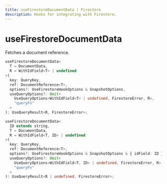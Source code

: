 ```yaml
---
title: useFirestoreDocumentData | Firestore
description: Hooks for integrating with Firestore.
---
```


# useFirestoreDocumentData

Fetches a document reference.

```ts
useFirestoreDocumentData<
  T = DocumentData,
  R = WithIdField<T> | undefined
>(
  key: QueryKey,
  ref: DocumentReference<T>,
  options?: UseFirestoreHookOptions & SnapshotOptions,
  useQueryOptions?: Omit<
    UseQueryOptions<WithIdField<T> | undefined, FirestoreError, R>,
    "queryFn"
  >
): UseQueryResult<R, FirestoreError>;
```

```ts
useFirestoreDocumentData<
  ID extends string,
  T = DocumentData,
  R = WithIdField<T, ID> | undefined
>(
  key: QueryKey,
  ref: DocumentReference<T>,
  options?: UseFirestoreHookOptions & SnapshotOptions & { idField: ID },
  useQueryOptions?: Omit<
    UseQueryOptions<WithIdField<T, ID> | undefined, FirestoreError, R>,
    "queryFn"
  >
): UseQueryResult<R | undefined, FirestoreError>;
```

